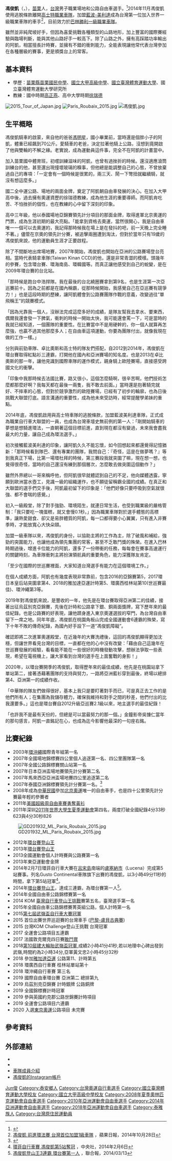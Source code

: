 {{Multiple issues|
{{Tone|time=2020-09-03T13:01:14+00:00}}
{{BLPsources|time=2020-09-03T13:01:14+00:00}}
}}
{{Infobox 單車選手
| birth_name      = 
| image          = 馮俊凱2021.jpg
| caption  =
| date_of_birth    = {{Birth date and age|df=yes|1988|11|2}}
| place_of_birth   = {{TWN}}[[苗栗縣|苗栗縣]][[泰安鄉|泰安鄉]]
| height = {{height|m=1.70|0|abbr=on}}
| weight = {{Convert|70|kg|lb|0}}
| currentteam    = {{ct|TBM}}
| discipline     = 場地賽、公路賽
| ridertype      =
| amateuryears   =
| amateurteams   =
| proyears = 2010–2012<br>2013<br>2014<br>2015–2016<br>2017–2019<br>2020<br>2021–
| proteams = {{ct|ACT|2010}}<br>{{ct|CSS|2013}}<br>{{ct|ATG|2014}}<br>{{ct|UAD|2015}}<br>{{ct|TBM|2017}}<br>{{ct|TBM|2020}}<br>{{ct|TBM|2021}}
| majorwins      = 
| medaltemplates =
{{MedalCountry|{{TPE}}}}
{{MedalSport | 男子[[自由車|自由車]]}}
{{MedalCompetition | [[亞洲自由車錦標賽|亞洲自由車錦標賽]]}}
{{MedalGold | [[2007年亞洲自由車錦標賽|2007年 曼谷]] |領先計分賽 }}
{{MedalSilver | [[2010年亞洲自由車錦標賽|2010年 杜拜]] |個人追逐賽 }}
{{MedalGold | [[2012年亞洲自由車錦標賽|2012年 吉隆坡]] |捕捉賽 }}
| updated        = 2012年12月18日|name=馮俊凱<br><small>Feng Chun-kai}}

'''馮俊凱'''（{{Lang-en|Feng Chun-kai}}，{{bd|1988年|11月2日|||F馮}}），[[苗栗縣|苗栗]]人，[[臺灣|台灣]]男子職業場地和公路自由車選手。<ref>{{cite sports-reference|Feng Chun-kai|http://www.sports-reference.com/olympics/athletes/fe/feng-chun-kai-1.html|17 October 2013}}</ref>2014年11月馮俊凱使用逃脫條款離開[[高士特職業車隊|高士特職業車隊]]，加盟[[阿聯酋航空車隊|藍波-美利達]]成為台灣第一位加入世界一級職業車隊的車手<ref>[http://www.appledaily.com.tw/appledaily/article/sports/20141028/36172743/ 馮俊凱 前進環法賽 台灣首位加盟1級車隊] {{Wayback|url=http://www.appledaily.com.tw/appledaily/article/sports/20141028/36172743/ |date=20170801073727 }}，蘋果日報，2014年10月28日</ref>，目前效力於[[巴林勝利車隊|巴林勝利一級職業車隊]]。

雖然並非純爬坡好手，但因為喜愛挑戰各種類型的山路地形，加上豐富的國際賽經驗與臨場判斷，能與其他山路好手一較高下。除了山路之外，擁有高踩踏功率輸出的阿凱，相當擅長計時賽，並擁有不錯的衝刺能力，全能表現讓他常代表台灣參加在各種層級的賽事，更是頒獎台上的常客。

==基本資料==
*學歷：[[苗栗縣立苗栗國民中學|苗栗縣苗栗國民中學]]、[[國立大甲高級中學|國立大甲高級中學]]、[[國立臺灣體育運動大學|國立臺灣體育運動大學]]、國立臺灣體育運動大學研究所
*教練：國中時期[[高正燕|高正燕]]、高中大學時期[[徐瑞德|徐瑞德]]
[[File:2015_Tour_of_Japan.jpg|thumb]]
[[File:Paris_Roubaix_2015.jpg|thumb]]
[[File:馮俊凱.jpg|thumb]]

==生平概略==

馮俊凱騎車的啟蒙，來自他的爸爸[[馮明星|馮明星]]，國小畢業前，當時還是個胖小子的阿凱，體重已經飆到70公斤。愛騎車的老爸，決定拉著他騎上公路，沒想到竟開啟了他與雙輪的不解之緣。老實說，成為運動員這件事，完全不在阿凱的計畫當中。

加入苗栗國中體育班，初嚐訓練滋味的阿凱，也曾有過挫折的時候。還沒適應滾筒訓練台的他，甚至還出現撞壞玻璃的糗事，但他總是能調整自己的心態，不曾放棄過自己的專項：「一定會有一個時候是很累的，兩三天、鬧一下彆扭就繼續騎，就沒有想這麼多。」

國二全中運公路、場地的兩面金牌，奠定了阿凱朝自由車發展的決心。在加入大甲高中後，過去擁有奧運資歷的徐瑞德教練，成為他生涯的重要導師。而阿凱肯吃苦、不怕挫折的個性，也在教練的心中留下深刻的印象。

高中三年級，他以泰國場地亞錦賽領先計分項目的那面金牌，取得進軍北京奧運的門票，成為生涯初期的最大亮點。「能拿到資格去奧運，當然很開心，我是自由車唯一一個可以去奧運的，我記得那時候我在場上是在發抖的吧，前一天晚上完全睡不著。」儘管在京奧的領先計分賽，被追擊兩圈遭到淘汰，但對於當年只有19歲的馮俊凱來說，他的運動員生涯才正要啟程。

除了不間斷地出席場地賽，2007年開始，馮俊凱也開始在亞洲的公路賽場登台亮相。當時代表騎拿車隊(Taiwan Kinan CCD)的他，還是非常青澀的模樣。頭幾年的參賽，包含環台賽、環海南島、環韓國等。而真正讓他感受到自己的蛻變，是在2009年環台賽的台北站。

「那時候是跑台中浩捍隊。我在最後的台北繞圈賽拿到第9名，也是生涯第一次亞巡賽前十。因為之前都是在國內稱霸，從那時候開始，我感覺自己在亞巡賽有競爭力！」也是這段時期的歷練，讓阿凱體會到公路賽團隊作戰的意義，改變過往“單飛稱王”的競賽模式。

「因為光靠我一個人，沒辦法完成這麼多好的成績，是隊友幫我去拿水、要東西，偶爾我還會發一下脾氣，衝刺的時候一開始太快，我可能還會罵一下，可是當時的我就已經知道，一個團隊的重要性。在比賽當中不是用硬幹的，你一個人就算再怎麼強，也贏不過其他那麼多人；在自由車這項運動，你要為團隊付出，就像我現在做的工作一樣。」

分別與前勁車隊、卓比奧斯和高士特的隊友們搭配，自2012到2014年，馮俊凱在環台賽取得紅點衫三連霸，打開他在國內和亞洲賽場的知名度。也是2013在卓比奧斯的那一年，讓他見識到國際車隊的運作模式，親身騎上歐陸賽場，直接感受跨國文化的衝擊。

「印象中我那時候去法國比賽，路又很小，這個怎麼騎啊，很辛苦啊，他們技術怎麼都那麼好啊？我每天都在最後一兩隻，我不敢去前面。」當時還是抱著騎完就好、不摔車的心態，但對於競爭激烈的歐陸賽場，已經有了初步的輪廓，也為日後挑戰大聯盟打底。語言溝通的重要性，成為他未來受訪時，經常提醒學弟妹的重點。

2014年底，馮俊凱啟用與高士特車隊的逃脫條款，加盟藍波美利達車隊，正式成為職業自行車大聯盟的一員，也成為台灣車壇史無前例的第一人：「剛開始騎車的夢想是想騎進環法，一直朝著這個目標前進，直到現在都沒有變過，未來我會盡我最大的力量，讓自己成為環法選手。」

初次接觸藍波美利達的印象，讓阿凱久久不能忘懷，如今回想起來都還覺得記憶猶新：「那時候看到隊巴、還有專業的團隊，我問自己：『奇怪，這是在做夢嗎？』等到我真正下場，比第一場環杜拜的時候，第三賽段我就突圍了嘛，現在想一想，也覺得很奇怪，當時的自己還沒有練到那個層次，怎麼敢去做突圍這個動作？」

雖然外界總以一哥來稱呼他，但阿凱很早就體認到自己的不足，他向媒體透露，寧願到歐洲當水壺工，見識一級的組織運作，也不願徒留稱霸全國的成績。在真正和大聯盟的選手們交手後，阿凱最初留下的印象是：「他們好像只要呼吸到空氣就很強、都不會喘的感覺。」

初入一級殿堂，除了對手強勁、環境陌生，就連日常生活，也受到職業級的嚴格管制：「我只要吃一塊蛋糕，就又會慢0.1秒。」因為職業車隊對於選手體態的高標準，讓熱愛甜食、卻又是易胖體質的阿凱，每一口都得要小心翼翼，只有進入非賽季時，才能放寬心大快朵頤。

加盟一級車隊以來，馮俊凱的身份，以協助主將的工作為主，除了破風和補給，強勁的突圍能力，也讓他成為領先集團的常客，甚至不乏敢鬥獎的殊榮。在進入巴林時期過後，增進卡位能力的阿凱，還多了一份帶衝的任務，每每會在賽事高速運行的關鍵時刻，為車隊衝刺主將扮演領航員的重要角色，能力深獲隊友肯定。

「至少在國際的世巡賽裡面，大家知道台灣選手有能力在這個環境工作。」

在個人成績方面，阿凱也有幾度表現非常靠前，包含2016的亞錦賽第5，2017環日本皇后站突圍拿第4、2018的雅加達亞運計時第5、環廣西桂林站第10(世巡賽最佳)、環沖繩第3等。

2019年對馮俊凱來說，是豐收的一年，他先是在環台賽取得亞洲第二的佳績，接著出征烏茲別克亞錦賽，先後在計時和公路拿下銀、銅兩面獎牌，寫下歷年來的最佳紀錄。也是公路賽的好表現，讓他躋身進入東京奧運選拔的窄門，為台灣自由車留下一席之地。同年年底，馮俊凱在桃園角板山完成全國運動會6連霸的殊榮，寫下十年不敗的傳奇紀錄，為國內好手設下一道“馮俊凱障礙”。

確認即將二次進軍奧運殿堂，在近幾年的大賽洗禮後，這回的馮俊凱顯得更加沈穩，但讓世界看見台灣的目標，一直都在他的心中沒有改變：「藉由自己這幾年在世巡賽發展的經驗，看看能不能在一些很好的時機發動攻擊，想辦法爭取一些表現，希望在電視機上，讓大家看到台灣的選手在上面奮戰的身影！」

2020年，以環台賽開季的馮俊凱，取得歷年來的最佳成績，他先是在桃園站拿下單站第二，接著憑藉著團隊的支持與努力，一路將亞洲藍衫穿到最後，終場以總排第4、亞洲第一的成績作收。

「中華隊的隊友們做得很好，基本上我只是要盯著對手而已，可是真正去工作的是他們所有人；在集團為我儲存體力，確保我維持和對手之間的秒差，他們付出的比我還要多。」這也是環台賽自2012升級亞巡賽2.1級以來，地主選手的最佳紀錄！

「也許我不是最有天份的，但總是可以當最努力的那一個。」金鐘影帝吳慷仁當年的那句感言，阿凱一直銘記在心，也成為迄今影響他最深的一句座右銘。

==比賽紀錄==
*2003年[[環沖繩|環沖繩]]國際青年組第一名
*2007年全國場地錦標賽四公里個人追逐第一名、四公里團隊第一名
*2007年全國公路錦標賽關山站第一名
*2007年日本亞洲盃場地賽領先計分賽第二名
*2007年馬來西亞亞洲盃場地賽四公里追逐第二名
*2007年泰國亞洲錦標賽領先計分賽第一名。<ref name=feng-oly>{{cite news|title=Cycling wild-card sends Taiwan’s Feng to Beijing|url=http://www.taipeitimes.com/News/sport/archives/2008/07/10/2003416954|publisher=[[Taipei_Times|Taipei Times]]|date=10 July 2008|accessdate=18 October 2013|archive-date=2016-03-03|archive-url=https://web.archive.org/web/20160303191719/http://www.taipeitimes.com/News/sport/archives/2008/07/10/2003416954|dead-url=no}}</ref>
*2008年成為[[TWN|中華民國]]參加[[2008年夏季奥林匹克运动会|北京奧運]]唯一的自由車手，也是四十公里領先計分賽最年輕的參賽者
*2011年[[美國超級周自由車賽|美國超級周自由車賽]][[勇奪黃衫|勇奪黃衫]]
*2011年深圳[[2011年世界大學生夏季運動會|2011年世界大學生夏季運動會]]第四名，兩度打破全國紀錄4分33秒623與4分30秒826
[[File:GD201932_ML_Paris_Roubaix_2015.jpg|thumb]]
*2012年[[國際自由車環台公路大賽|環台賽]][[登山王|登山王]]
*2013年[[國際自由車環台公路大賽|環台賽]][[登山王|登山王]]
*2013全國運動會個人計時賽與公路賽第一名
*2013年東亞運動會金牌
*2014年2月7日環菲自行車大賽在[[呂宋島|呂宋島]]南端的[[卢塞纳_(菲律宾)|盧塞納市]]（Lucena）完成第5站賽事。列名Gusto Continental車隊旗下出賽的馮俊凱，以3小時49分11秒的時間，拿下第5站冠軍<ref>[http://www.cna.com.tw/news/firstnews/201402060014-1.aspx 環菲自行車賽 馮俊凱第5站奪冠] {{Wayback|url=http://www.cna.com.tw/news/firstnews/201402060014-1.aspx |date=20160304133534 }}，中央社，2014年2月6日</ref>。
*2014年[[國際自由車環台公路大賽|環台賽]][[登山王|登山王]]，達成三連霸，為環台賽第一人<ref>[http://mag.udn.com/mag/sports/storypage.jsp?f_ART_ID=503493&ch=rss_sports 馮俊凱登山王3連霸 環台賽第一人] {{Wayback|url=http://mag.udn.com/mag/sports/storypage.jsp?f_ART_ID=503493&ch=rss_sports |date=20141028121300 }}，聯合報，2014/03/13</ref>。
*2014年全國自由車公路錦標賽第一名
*2014 KOM [[臺灣自行車登山王挑戰|臺灣自行車登山王挑戰]]賽第五名，臺灣選手第一名
*2015年全國自由車公路錦標賽菁英組公路，個人計時第一名
*2015[[第七屆武嶺盃自行車大賽|第七屆武嶺盃自行車大賽]][[冠軍|冠軍]]
*2015 首位出賽世界巡迴賽的台灣車手 ([[巴黎–魯貝|巴黎-盧貝古典賽]])
*2015 台灣KOM Challenge登山王挑戰 台灣冠軍
*2017 全運會公路項目五連霸
*2017 法國敦克爾克四日賽[[敢鬥賞|敢鬥賞]]
*2018[[第10屆建大輪胎武嶺盃|第10屆建大輪胎武嶺盃]][[冠軍|冠軍]],成績2小時41分41秒,若以地理中心碑出發到武嶺,時間約為2小時34分,亞軍黃文忠2小時45分32秒
*2018 參加[[2018年亚洲运动会|雅加達亞運]] 公路第11、計時第五
*2018 環廣西自行車賽 桂林站單站第十
*2018 環沖繩自行車賽 第三名
*2019 國際自由車環台賽 亞洲第二 總排第九
*2019 烏茲別克亞錦賽 計時銀牌 公路銅牌
*2019 全國錦標賽計時冠軍
*2019 參與英國約克郡公路世錦賽計時項目
*2019 全運會公路項目六連霸
*2020 入選[[東京奧運|東京奧運]]公路項目 未完賽

==參考資料== 
{{Reflist}}

==外部連結==
{{commons category|Chun_Kai_Feng}}
*{{ProCyclingStats}}
*{{cycling archives|63343}}
*[http://teambahrainmerida.com/chun-kai-feng/ 車隊成員介紹] {{Wayback|url=http://teambahrainmerida.com/chun-kai-feng/ |date=20190911152300 }}
* [https://www.instagram.com/feng_chun_kai 馮俊凱的Instagram帳戶] {{Wayback|url=https://www.instagram.com/feng_chun_kai |date=20190330130125 }}

{{DEFAULTSORT:Feng, Chun-kai}}
[[Category:馮姓|Jun俊]]
[[Category:泰安鄉人|Category:泰安鄉人]]

[[Category:台灣奧運自行車選手|Category:台灣奧運自行車選手]]
[[Category:國立臺灣體育運動大學校友|Category:國立臺灣體育運動大學校友]]
[[Category:國立大甲高級中學校友|Category:國立大甲高級中學校友]]
[[Category:2008年夏季奧林匹克運動會自由車選手|Category:2008年夏季奧林匹克運動會自由車選手]]
[[Category:2010年亞洲運動會自由車選手|Category:2010年亞洲運動會自由車選手]]
[[Category:2014年亞洲運動會自由車選手|Category:2014年亞洲運動會自由車選手]]
[[Category:2018年亞洲運動會自由車選手|Category:2018年亞洲運動會自由車選手]]
[[Category:泰雅族人|Category:泰雅族人]]
[[Category:台灣原住民運動員|Category:台灣原住民運動員]]